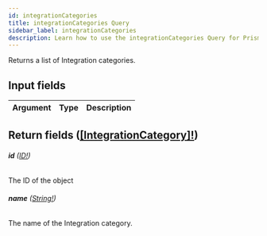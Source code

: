 ```yaml
---
id: integrationCategories
title: integrationCategories Query
sidebar_label: integrationCategories
description: Learn how to use the integrationCategories Query for Prismatic's API.
---
```


Returns a list of Integration categories.

## Input fields

| Argument | Type | Description |
| -------- | ---- | ----------- |

## Return fields ([[IntegrationCategory]!](api/schema/object/IntegrationCategory.mdx))

###### <b>id</b> ([ID!](api/schema/scalar/ID.mdx))

The ID of the object

###### <b>name</b> ([String!](api/schema/scalar/String.mdx))

The name of the Integration category.
